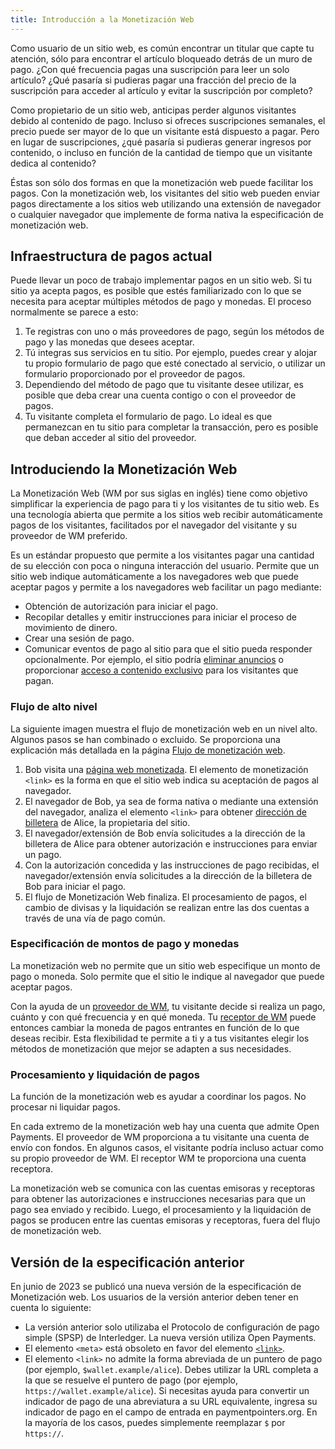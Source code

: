 ```yaml
---
title: Introducción a la Monetización Web
---
```



Como usuario de un sitio web, es común encontrar un titular que capte tu atención, sólo para encontrar el artículo bloqueado detrás de un muro de pago. ¿Con qué frecuencia pagas una suscripción para leer un solo artículo? ¿Qué pasaría si pudieras pagar una fracción del precio de la suscripción para acceder al artículo y evitar la suscripción por completo?

Como propietario de un sitio web, anticipas perder algunos visitantes debido al contenido de pago. Incluso si ofreces suscripciones semanales, el precio puede ser mayor de lo que un visitante está dispuesto a pagar. Pero en lugar de suscripciones, ¿qué pasaría si pudieras generar ingresos por contenido, o incluso en función de la cantidad de tiempo que un visitante dedica al contenido?

Éstas son sólo dos formas en que la monetización web puede facilitar los pagos. Con la monetización web, los visitantes del sitio web pueden enviar pagos directamente a los sitios web utilizando una extensión de navegador o cualquier navegador que implemente de forma nativa la especificación de monetización web.

## Infraestructura de pagos actual

Puede llevar un poco de trabajo implementar pagos en un sitio web. Si tu sitio ya acepta pagos, es posible que estés familiarizado con lo que se necesita para aceptar múltiples métodos de pago y monedas. El proceso normalmente se parece a esto:

1. Te registras con uno o más proveedores de pago, según los métodos de pago y las monedas que desees aceptar.
2. Tú integras sus servicios en tu sitio. Por ejemplo, puedes crear y alojar tu propio formulario de pago que esté conectado al servicio, o utilizar un formulario proporcionado por el proveedor de pagos.
3. Dependiendo del método de pago que tu visitante desee utilizar, es posible que deba crear una cuenta contigo o con el proveedor de pagos.
4. Tu visitante completa el formulario de pago. Lo ideal es que permanezcan en tu sitio para completar la transacción, pero es posible que deban acceder al sitio del proveedor.

## Introduciendo la Monetización Web

La Monetización Web (WM por sus siglas en inglés) tiene como objetivo simplificar la experiencia de pago para ti y los visitantes de tu sitio web. Es una tecnología abierta que permite a los sitios web recibir automáticamente pagos de los visitantes, facilitados por el navegador del visitante y su proveedor de WM preferido.

Es un estándar propuesto que permite a los visitantes pagar una cantidad de su elección con poca o ninguna interacción del usuario. Permite que un sitio web indique automáticamente a los navegadores web que puede aceptar pagos y permite a los navegadores web facilitar un pago mediante:

- Obtención de autorización para iniciar el pago.
- Recopilar detalles y emitir instrucciones para iniciar el proceso de movimiento de dinero.
- Crear una sesión de pago.
- Comunicar eventos de pago al sitio para que el sitio pueda responder opcionalmente. Por ejemplo, el sitio podría [eliminar anuncios](/docs/resources/remove-ads) o proporcionar [acceso a contenido exclusivo](/docs/resources/provide-exclusive-content) para los visitantes que pagan.

### Flujo de alto nivel

La siguiente imagen muestra el flujo de monetización web en un nivel alto. Algunos pasos se han combinado o excluido. Se proporciona una explicación más detallada en la página [Flujo de monetización web](/docs/intro/web-monetization-flow).

<LargeImg
  src='/img/docs/diagram-wm-overview.png'
  alt='Descripción general de alto nivel del flujo de monetización web'
/>

1. Bob visita una [página web monetizada](/docs/resources/monetize-page). El elemento de monetización `<link>` es la forma en que el sitio web indica su aceptación de pagos al navegador.
2. El navegador de Bob, ya sea de forma nativa o mediante una extensión del navegador, analiza el elemento `<link>` para obtener <Tooltip content='Una URL que identifica una cuenta de Open Payments' client:load><a href="./resources/glossary#wallet-address">dirección de billetera</a></Tooltip> de Alice, la propietaria del sitio.
3. El navegador/extensión de Bob envía solicitudes a la dirección de la billetera de Alice para obtener autorización e instrucciones para enviar un pago.
4. Con la autorización concedida y las instrucciones de pago recibidas, el navegador/extensión envía solicitudes a la dirección de la billetera de Bob para iniciar el pago.
5. El flujo de Monetización Web finaliza. El procesamiento de pagos, el cambio de divisas y la liquidación se realizan entre las dos cuentas a través de una vía de pago común.

### Especificación de montos de pago y monedas

La monetización web no permite que un sitio web especifique un monto de pago o moneda. Solo permite que el sitio le indique al navegador que puede aceptar pagos.

Con la ayuda de un <Tooltip content='La entidad que envía un pago' client:load><a href="./resources/glossary#web-monetization-provider">proveedor de WM</a></Tooltip>, tu visitante decide si realiza un pago, cuánto y con qué frecuencia y en qué moneda. Tu <Tooltip content='La entidad que recibe un pago' cliente:load><a href="./resources/glossary#web-monetization-receiver">receptor de WM</a></Tooltip> puede entonces cambiar la moneda de pagos entrantes en función de lo que deseas recibir. Esta flexibilidad te permite a ti y a tus visitantes elegir los métodos de monetización que mejor se adapten a sus necesidades.

### Procesamiento y liquidación de pagos

La función de la monetización web es ayudar a coordinar los pagos. No procesar ni liquidar pagos.

En cada extremo de la monetización web hay una cuenta que admite <LinkOut href="https://openpayments.guide">Open Payments</LinkOut>. El proveedor de WM proporciona a tu visitante una cuenta de envío con fondos. En algunos casos, el visitante podría incluso actuar como su propio proveedor de WM. El receptor WM te proporciona una cuenta receptora.

La monetización web se comunica con las cuentas emisoras y receptoras para obtener las autorizaciones e instrucciones necesarias para que un pago sea enviado y recibido. Luego, el procesamiento y la liquidación de pagos se producen entre las cuentas emisoras y receptoras, fuera del flujo de monetización web.

## Versión de la especificación anterior

En junio de 2023 se publicó una nueva versión de la especificación de Monetización web. Los usuarios de la versión anterior deben tener en cuenta lo siguiente:

- La versión anterior solo utilizaba el Protocolo de configuración de pago simple (SPSP) de Interledger. La nueva versión utiliza <LinkOut href="https://openpayments.guide/">Open Payments</LinkOut>.
- El elemento `<meta>` está obsoleto en favor del elemento [`<link>`](./references/html-link-rel-monetization/).
- El elemento `<link>` no admite la forma abreviada de un puntero de pago (por ejemplo, `$wallet.example/alice`). Debes utilizar la URL completa a la que se resuelve el puntero de pago (por ejemplo, `https://wallet.example/alice`). Si necesitas ayuda para convertir un indicador de pago de una abreviatura a su URL equivalente, ingresa su indicador de pago en el campo de entrada en <LinkOut href="https://paymentpointers.org">paymentpointers.org</LinkOut>. En la mayoría de los casos, puedes simplemente reemplazar `$` por `https://`.
